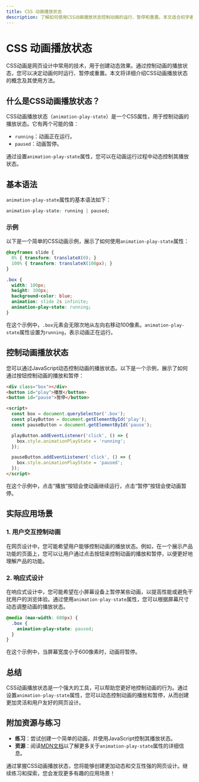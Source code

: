 ```yaml
---
title: CSS 动画播放状态
description: 了解如何使用CSS动画播放状态控制动画的运行、暂停和重置。本文适合初学者，包含代码示例和实际应用场景。
---
```


# CSS 动画播放状态

CSS动画是网页设计中常用的技术，用于创建动态效果。通过控制动画的播放状态，您可以决定动画何时运行、暂停或重置。本文将详细介绍CSS动画播放状态的概念及其使用方法。

## 什么是CSS动画播放状态？

CSS动画播放状态（`animation-play-state`）是一个CSS属性，用于控制动画的播放状态。它有两个可能的值：

- `running`：动画正在运行。
- `paused`：动画暂停。

通过设置`animation-play-state`属性，您可以在动画运行过程中动态控制其播放状态。

## 基本语法

`animation-play-state`属性的基本语法如下：

```css
animation-play-state: running | paused;
```

### 示例

以下是一个简单的CSS动画示例，展示了如何使用`animation-play-state`属性：

```css
@keyframes slide {
  0% { transform: translateX(0); }
  100% { transform: translateX(100px); }
}

.box {
  width: 100px;
  height: 100px;
  background-color: blue;
  animation: slide 2s infinite;
  animation-play-state: running;
}
```

在这个示例中，`.box`元素会无限次地从左向右移动100像素。`animation-play-state`属性设置为`running`，表示动画正在运行。

## 控制动画播放状态

您可以通过JavaScript动态控制动画的播放状态。以下是一个示例，展示了如何通过按钮控制动画的播放和暂停：

```html
<div class="box"></div>
<button id="play">播放</button>
<button id="pause">暂停</button>

<script>
  const box = document.querySelector('.box');
  const playButton = document.getElementById('play');
  const pauseButton = document.getElementById('pause');

  playButton.addEventListener('click', () => {
    box.style.animationPlayState = 'running';
  });

  pauseButton.addEventListener('click', () => {
    box.style.animationPlayState = 'paused';
  });
</script>
```

在这个示例中，点击“播放”按钮会使动画继续运行，点击“暂停”按钮会使动画暂停。

## 实际应用场景

### 1. 用户交互控制动画

在网页设计中，您可能希望用户能够控制动画的播放状态。例如，在一个展示产品功能的页面上，您可以让用户通过点击按钮来控制动画的播放和暂停，以便更好地理解产品的功能。

### 2. 响应式设计

在响应式设计中，您可能希望在小屏幕设备上暂停某些动画，以提高性能或避免干扰用户的浏览体验。通过使用`animation-play-state`属性，您可以根据屏幕尺寸动态调整动画的播放状态。

```css
@media (max-width: 600px) {
  .box {
    animation-play-state: paused;
  }
}
```

在这个示例中，当屏幕宽度小于600像素时，动画将暂停。

## 总结

CSS动画播放状态是一个强大的工具，可以帮助您更好地控制动画的行为。通过设置`animation-play-state`属性，您可以动态控制动画的播放和暂停，从而创建更加灵活和用户友好的网页设计。

## 附加资源与练习

- **练习**：尝试创建一个简单的动画，并使用JavaScript控制其播放状态。
- **资源**：阅读[MDN文档](https://developer.mozilla.org/en-US/docs/Web/CSS/animation-play-state)以了解更多关于`animation-play-state`属性的详细信息。

通过掌握CSS动画播放状态，您将能够创建更加动态和交互性强的网页设计。继续练习和探索，您会发现更多有趣的应用场景！